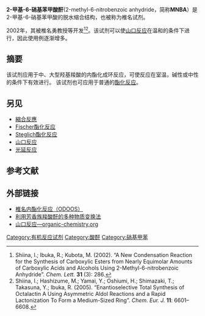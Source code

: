 {{Chembox
| ImageFile = 2-Methyl-6-nitrobenzoic anhydride.svg
|  ImageSize = 
|  ImageAlt = 
| IUPACName = (2-Methyl-6-nitrobenzoyl) 2-methyl-6-nitrobenzoate
| OtherNames = 
| Section1 = {{Chembox Identifiers
|  CASNo = 434935-69-0
|  PubChem = 10472648
|  SMILES = CC1=C(C(=CC=C1)[N+](=O)[O-])C(=O)OC(=O)C2=C(C=CC=C2[N+](=O)[O-])C
|  ChemSpiderID = 8648059
|  InChI = 1/C16H12N2O7/c1-9-5-3-7-11(17(21)22)13(9)15(19)25-16(20)14-10(2)6-4-8-12(14)18(23)24/h3-8H,1-2H3
|  InChIKey = YEKPNMQQSPHKBP-UHFFFAOYAB
|  StdInChI = 1S/C16H12N2O7/c1-9-5-3-7-11(17(21)22)13(9)15(19)25-16(20)14-10(2)6-4-8-12(14)18(23)24/h3-8H,1-2H3
|  StdInChIKey = YEKPNMQQSPHKBP-UHFFFAOYSA-N
}}
| Section2 = {{Chembox Properties
|   C=16|H=12|N=2|O=7 
|  MolarMass = 
|  Appearance = 
|  Density = 1.416±0.06g/cm<sup>3</sup><ref name="#1">https://m.chemicalbook.com/ChemicalProductProperty_CN_CB5686777.htm</ref>
|  MeltingPtC = 177<ref name="#1"/>
|  BoilingPtC = 559.4±50<ref name="#1"/>
|  Solubility = 
}}
| Section3 = {{Chembox Hazards
|  MainHazards = 
|  FlashPt = 
|  AutoignitionPt = 
}}

}}
'''2-甲基-6-硝基苯甲酸酐'''(2-methyl-6-nitrobenzoic anhydride，简称'''MNBA'''）是2-甲基-6-硝基苯甲酸的脱水缩合结构，也被称为椎名试剂。

2002年，其被椎名勇教授等开发<ref>Shiina, I.; Ibuka, R.; Kubota, M. (2002). “A New Condensation Reaction for the Synthesis of Carboxylic Esters from Nearly Equimolar Amounts of Carboxylic Acids and Alcohols Using 2-Methyl-6-nitrobenzoic Anhydride”. ''Chem. Lett.'' '''31''' (3): 286. </ref><ref>Shiina, I.; Hashizume, M.; Yamai, Y.; Oshiumi, H.; Shimazaki, T.; Takasuna, Y.; Ibuka, R. (2005). “Enantioselective Total Synthesis of Octalactin A Using Asymmetric Aldol Reactions and a Rapid Lactonization To Form a Medium-Sized Ring”. ''Chem. Eur. J.'' '''11''': 6601–6608.</ref>。该试剂可以使[[山口反应|山口反应]]在温和的条件下进行，因此使用例逐渐增多。

==摘要==
该试剂应用于中、大型羟基羧酸的内酯化成环反应，可使反应在室温，碱性或中性的条件下有效进行。
该试剂也可应用于普通的[[酯化反应|酯化反应]]。
==另见==
*[[縮合反應|縮合反應]]
*[[Fischer酯化反应|Fischer酯化反应]]
*[[Steglich酯化反应|Steglich酯化反应]]
*[[山口反应|山口反应]]
*[[光延反应|光延反应]]

==参考文献==
{{Reflist}}

==外部链接==
*[http://www.chem-station.com/odos/2009/09/-shiina-macrolactonization.html 椎名内酯化反应（ODOOS）]{{Wayback|url=http://www.chem-station.com/odos/2009/09/-shiina-macrolactonization.html |date=20200930095626 }}
*[http://www.tokyokasei.co.jp/tcimail/backnumber/article/144dr.pdf 利用芳香族羧酸酐的多种物质变换法 ]{{Wayback|url=http://www.tokyokasei.co.jp/tcimail/backnumber/article/144dr.pdf |date=20111016144655 }}
*[http://www.organic-chemistry.org/namedreactions/yamaguchi-esterification.shtm 山口反应—organic-chemistry.org]{{Wayback|url=http://www.organic-chemistry.org/namedreactions/yamaguchi-esterification.shtm |date=20080531081435 }}

[[Category:有机反应试剂|Category:有机反应试剂]]
[[Category:酸酐|Category:酸酐]]
[[Category:硝基甲苯|Category:硝基甲苯]]